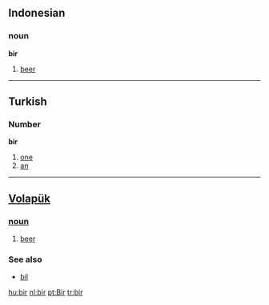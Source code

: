 ==Indonesian==
===noun===
'''bir'''
# [[beer]]

----
==Turkish==
===Number===
'''bir'''
#[[one]]
#[[an]]
----
== [[Volapük]] == 
=== [[noun]] === 
# [[beer]]

=== See also ===
*[[bil]]

[[hu:bir]]
[[nl:bir]]
[[pt:Bir]]
[[tr:bir]]